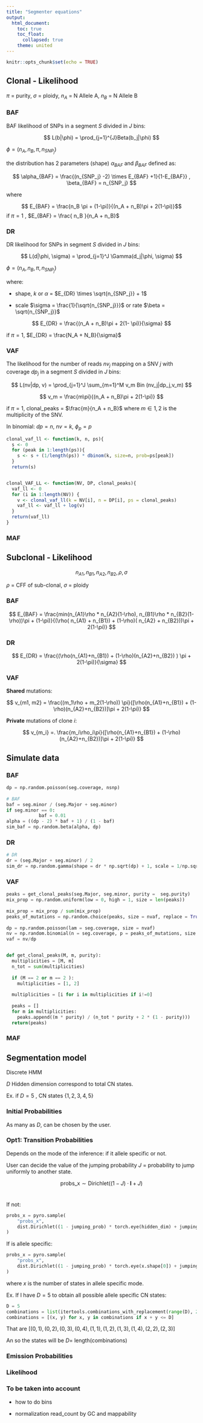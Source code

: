```yaml
---
title: "Segmenter equations"
output: 
  html_document: 
    toc: true
    toc_float:
      collapsed: true
    theme: united
---
```


```r
knitr::opts_chunk$set(echo = TRUE)
```

## Clonal - Likelihood

$\pi$ = purity, $\sigma$ = ploidy, $n_A$ = N Allele A, $n_B$ = N Allele B

### BAF

BAF likelihood of SNPs in a segment $S$ divided in $J$ bins:

$$
L(b|\phi) = \prod_{j=1}^{J}Beta(b_j|\phi) 
$$

$\phi = (n_{A}, n_{B}, \pi, n_{SNP_j})$

the distribution has 2 parameters (shape) $\alpha_{BAF}$ and $\beta_{BAF}$ defined as:

$$
\alpha_{BAF} = \frac{(n_{SNP_j} -2) \times E_{BAF} +1}{1-E_{BAF}} , \beta_{BAF} = n_{SNP_j}
$$

where

$$ E_{BAF} = \frac{n_B \pi + (1-\pi)}{(n_A + n_B)\pi + 2(1-\pi)}$$ if $\pi=1$ , $E_{BAF} = \frac{ n_B }{n_A + n_B}$

### DR

DR likelihood for SNPs in segment $S$ divided in $J$ bins:

$$
L(d|\phi, \sigma) = \prod_{j=1}^J \Gamma(d_j|\phi, \sigma)
$$

$\phi = (n_{A}, n_{B}, \pi, n_{SNP_j})$

where:

-   shape, $k$ or $\alpha$ = $E_{DR} \times \sqrt{n_{SNP_j}} + 1$

-   scale $\sigma = \frac{1}{\sqrt{n_{SNP_j}}}$ or rate $\beta = \sqrt{n_{SNP_j}}$

$$
E_{DR} = \frac{(n_A + n_B)\pi  + 2(1- \pi)}{\sigma}
$$

if $\pi = 1$, $E_{DR} = \frac{N_A + N_B}{\sigma}$

### VAF

The likelihood for the number of reads $nv_j$ mapping on a SNV $j$ with coverage $dp_j$ in a segment $S$ divided in $J$ bins:

$$
L(nv|dp, v) = \prod_{j=1}^J \sum_{m=1}^M v_m Bin (nv_j|dp_j,v_m)
$$

$$
v_m = \frac{m\pi}{(n_A + n_B)\pi + 2(1-\pi)}
$$

if $\pi=1$, clonal_peaks = $\frac{m}{n_A + n_B}$ where $m \in {1,2}$ is the multiplicity of the SNV.

In binomial: $dp = n$, $nv = k$, $\phi_p = p$

``` r
clonal_vaf_ll <- function(k, n, ps){
  s <- 0
  for (peak in 1:length(ps)){
    s <- s + (1/length(ps)) * dbinom(k, size=n, prob=ps[peak])
  }
  return(s)


clonal_VAF_LL <- function(NV, DP, clonal_peaks){
  vaf_ll <- 0
  for (i in 1:length(NV)) {
    v <- clonal_vaf_ll(k = NV[i], n = DP[i], ps = clonal_peaks)
    vaf_ll <- vaf_ll + log(v)
  }
  return(vaf_ll)
}
```

### MAF

## Subclonal - Likelihood

$$
n_{A1},n_{B1}, n_{A2}, n_{B2}, \rho, \sigma
$$

$\rho$ = CFF of sub-clonal, $\sigma$ = ploidy

### BAF

$$
E_{BAF} = \frac{min(n_{A1}\rho * n_{A2}(1-\rho), n_{B1}\rho * n_{B2}(1-\rho))\pi + (1-\pi)}{(\rho(
n_{A1} + n_{B1}) + (1-\rho)(
n_{A2} + n_{B2}))\pi  + 2(1-\pi)}
$$

### DR

$$
E_{DR} = \frac{(\rho(n_{A1}+n_{B1}) + (1-\rho)(n_{A2}+n_{B2}) ) \pi + 2(1-\pi)}{\sigma}
$$

### VAF

**Shared** mutations:

$$
v_{m1, m2} = \frac{(m_1\rho + m_2(1-\rho)) \pi}{[\rho(n_{A1}+n_{B1}) + (1-\rho)(n_{A2}+n_{B2})]\pi + 2(1-\pi)}
$$

**Private** mutations of clone $i$:

$$
v_{m_i} =. \frac{m_i\rho_i\pi}{[\rho(n_{A1}+n_{B1}) + (1-\rho)(n_{A2}+n_{B2})]\pi + 2(1-\pi)}
$$

## Simulate data

### BAF

``` python
dp = np.random.poisson(seg.coverage, nsnp) 
    
# BAF
baf = seg.minor / (seg.Major + seg.minor)
if seg.minor == 0:
            baf = 0.01
alpha = ((dp - 2) * baf + 1) / (1 - baf)
sim_baf = np.random.beta(alpha, dp)
```

### DR

``` python
# DR
dr = (seg.Major + seg.minor) / 2
sim_dr = np.random.gamma(shape = dr * np.sqrt(dp) + 1, scale = 1/np.sqrt(dp))
```

### VAF

``` python
peaks = get_clonal_peaks(seg.Major, seg.minor, purity =  seg.purity)
mix_prop = np.random.uniform(low = 0, high = 1, size = len(peaks)) 
    
mix_prop = mix_prop / sum(mix_prop)
peaks_of_mutations = np.random.choice(peaks, size = nvaf, replace = True, p = list(mix_prop))
    
dp = np.random.poisson(lam = seg.coverage, size = nvaf)
nv = np.random.binomial(n = seg.coverage, p = peaks_of_mutations, size = nvaf)
vaf = nv/dp


def get_clonal_peaks(M, m, purity):
  multiplicities = [M, m]
  n_tot = sum(multiplicities)
  
  if (M == 2 or m == 2 ):
    multiplicities = [1, 2]
  
  multiplicities = [i for i in multiplicities if i!=0]
  
  peaks = []
  for m in multiplicities:
    peaks.append((m * purity) / (n_tot * purity + 2 * (1 - purity)))
  return(peaks)
```

### MAF

## Segmentation model

Discrete HMM

$D$ Hidden dimension correspond to total CN states.

Ex. if $D=5$ , CN states $\{1,2,3,4,5\}$

### Initial Probabilities

As many as $D$, can be chosen by the user.

### Opt1: Transition Probabilities

Depends on the mode of the inference: if it allele specific or not.

User can decide the value of the jumping probability $J$ = probability to jump uniformly to another state.

$$
    \text{probs_x} \sim \text{Dirichlet} \left( (1 - J) \cdot \mathbf{I} + J\right)
$$\

If not:

``` python
probs_x = pyro.sample(
    "probs_x",
    dist.Dirichlet((1 - jumping_prob) * torch.eye(hidden_dim) + jumping_prob).to_event(1),
)
```

If is allele specific:

``` python
probs_x = pyro.sample(
    "probs_x",
    dist.Dirichlet((1 - jumping_prob) * torch.eye(x.shape[0]) + jumping_prob).to_event(1),
)
```

where $x$ is the number of states in allele specific mode.

Ex. If I have $D = 5$ to obtain all possible allele specific CN states:

``` python
D = 5
combinations = list(itertools.combinations_with_replacement(range(D), 2))[1:]
combinations = [(x, y) for x, y in combinations if x + y <= D]
```

That are $[(0, 1), (0, 2), (0, 3), (0, 4), (1, 1), (1, 2), (1, 3), (1, 4), (2, 2), (2, 3)]$

An so the states will be $D=$ length(combinations)

### Emission Probabilities

### Likelihood

### To be taken into account

-   how to do bins

<!-- -->

-   normalization read_count by GC and mappability
